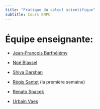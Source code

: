```yaml
---
title: "Pratique du calcul scientifique"
subtitle: Cours ENPC
---
```


# Équipe enseignante:

- [Jean-François Barthélémy](https://www.cerema.fr/fr/innovation-recherche/recherche/equipes/membre/jean-francois-barthelemy)

- [Noé Blassel](https://noeblassel.github.io/)

- [Shiva Darshan](https://shiva-darshan.github.io/)

- [Régis Santet](https://rsantet.github.io/) (la première semaine)

- [Renato Spacek](https://renatospacek.github.io/)

- [Urbain Vaes](https://urbain.vaes.uk/)
